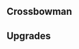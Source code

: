{{Building
| name = Archery
| image = N/A
| category = [[Levy Barracks]]
| cycle = 15s
| capacity = 3
| produce_per_cycle = 1 [[Crossbowman]]
| consume_per_cycle = 10 {{RessourceIcon|type=wheat}}, 8 {{RessourceIcon|type=gold}}
| build_cost = 30 [[Ore]], 100 {{RessourceIcon|type=wood}}, 30 {{RessourceIcon|type=gold}}
| description = Recruits crossbowmen.
}}

== Crossbowman ==
{{Unit
| name = Crossbowman
| image = N/A
| type = Ranged
| hp = 50
| dps = 13
| trait = +4% to HP of [Warrior] troops for each Crossbowman on the battlefield.
}}

== Upgrades ==
{{Upgrade
| name = Precise Shots
| description = Archers deal double damage once every 5 attacks.
}}
{{Upgrade
| name = Archers' Capacity
| description = Increases capacity by 2.
}}
{{Upgrade
| name = Stunning Arrows
| description = Archers stun enemies at full HP for 2s.
}}